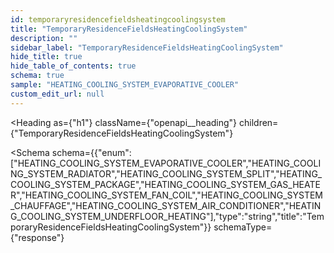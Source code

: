 ```yaml
---
id: temporaryresidencefieldsheatingcoolingsystem
title: "TemporaryResidenceFieldsHeatingCoolingSystem"
description: ""
sidebar_label: "TemporaryResidenceFieldsHeatingCoolingSystem"
hide_title: true
hide_table_of_contents: true
schema: true
sample: "HEATING_COOLING_SYSTEM_EVAPORATIVE_COOLER"
custom_edit_url: null
---
```



<Heading
  as={"h1"}
  className={"openapi__heading"}
  children={"TemporaryResidenceFieldsHeatingCoolingSystem"}
>
</Heading>





<Schema
  schema={{"enum":["HEATING_COOLING_SYSTEM_EVAPORATIVE_COOLER","HEATING_COOLING_SYSTEM_RADIATOR","HEATING_COOLING_SYSTEM_SPLIT","HEATING_COOLING_SYSTEM_PACKAGE","HEATING_COOLING_SYSTEM_GAS_HEATER","HEATING_COOLING_SYSTEM_FAN_COIL","HEATING_COOLING_SYSTEM_CHAUFFAGE","HEATING_COOLING_SYSTEM_AIR_CONDITIONER","HEATING_COOLING_SYSTEM_UNDERFLOOR_HEATING"],"type":"string","title":"TemporaryResidenceFieldsHeatingCoolingSystem"}}
  schemaType={"response"}
>
  
</Schema>
            